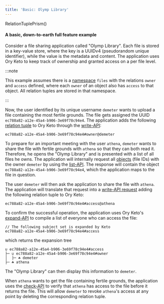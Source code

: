 ```yaml
---
title: 'Basic: Olymp Library'
---
```


RelationTuplePrism()

#### A basic, down-to-earth full feature example

Consider a file sharing application called "Olymp Library". Each file is stored
in a key-value store, where the key is a UUIDv4 (pseudorandom unique
identifier), while the value is the metadata and content. The application uses
Ory Keto to keep track of ownership and granted access on a per file level.

:::note

This example assumes there is a [namespace](../concepts/namespaces.mdx) `files`
with the relations `owner` and `access` defined, where each `owner` of an object
also has `access` to that object. All relation tuples are stored in that
namespace.

:::

Now, the user identified by its unique username `demeter` wants to upload a file
containing the most fertile grounds. The file gets assigned the UUID
`ec788a82-a12e-45a4-b906-3e69f78c94e4`. The application adds the following
[relation tuple](../concepts/relation-tuples.mdx) to Ory Keto through the
[write-API](../concepts/api-overview.mdx#write-apis):

```keto-relation-tuples
ec788a82-a12e-45a4-b906-3e69f78c94e4#owner@demeter
```

To prepare for an important meeting with the user `athena`, `demeter` wants to
share the file with fertile grounds with `athena` so that they can both read it.
Therefore, he opens the "Olymp Library" and is presented with a list of all
files he owns. The application will internally request all
[objects](../concepts/objects.mdx) (file IDs) with the owner `demeter` by using
the [list-API](../concepts/api-overview.mdx#list-relation-tuples). The response
will contain the object `ec788a82-a12e-45a4-b906-3e69f78c94e4`, which the
application maps to the file in question.

The user `demeter` will then ask the application to share the file with
`athena`. The application will translate that request into a
[write-API request](../concepts/api-overview.mdx#write-apis) adding the
following relation tuple to Ory Keto:

```keto-relation-tuples
ec788a82-a12e-45a4-b906-3e69f78c94e4#access@athena
```

To confirm the successful operation, the application uses Ory Keto's
[expand-API](../concepts/api-overview.mdx#expand-subject-sets) to compile a list
of everyone who can access the file:

```keto-relation-tuples
// The following subject set is expanded by Keto
ec788a82-a12e-45a4-b906-3e69f78c94e4#access
```

which returns the expansion tree

```
∪ ec788a82-a12e-45a4-b906-3e69f78c94e4#access
├─ ∪ ec788a82-a12e-45a4-b906-3e69f78c94e4#owner
│  ├─ ☘ demeter
├─ ☘ athena
```

The "Olymp Library" can then display this information to `demeter`.

When `athena` wants to get the file containing fertile grounds, the application
uses the [check-API](../concepts/api-overview.mdx#check-relation-tuple) to
verify that `athena` has access to the file before it returns the file. This
will allow `demeter` to revoke `athena`'s access at any point by deleting the
corresponding relation tuple.
